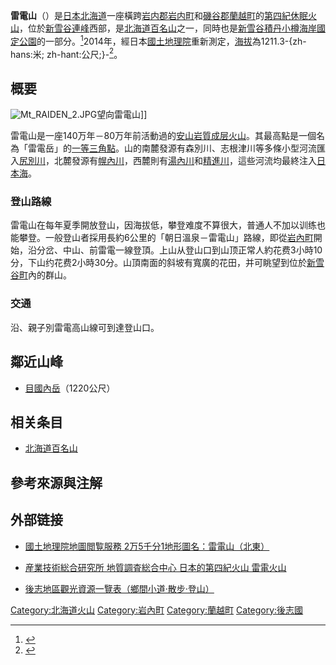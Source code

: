
{{Infobox Mountain
| 名稱 =雷電山
| 照片 =Mt RAIDEN 1.JPG
| 照片說明 =從[[辨慶岬|辨慶岬]]眺望[[寿都湾|寿都湾]]和雷電山
| 海拔 =1211.3公尺
| 位置 = {{Flagicon|JPN}} [[日本|日本]][[北海道|北海道]]（[[岩内郡|岩内郡]]、[[磯谷郡|磯谷郡]]）
| 山脈 =[[新雪谷連峰|新雪谷連峰]]
| 相對高度 =
| 座標 ={{coord|42.904|N|140.470|E}}[https://archive.is/20120711140400/http://gallery.tmfc.net/v/adol/Japan2007/IMG_0735.JPG.html]
| 地形圖 =
| 類別 =[[複式火山|成层火山]]、[[休眠火山|休眠火山]]
| 年齡 =
| 最近噴發 =
| 首次登頂 =
| 最容易的攀登路線 =
| pushpin_map = Japan Hokkaido
| pushpin_map_caption = 雷電山的位置
| latd=42 |latm=54 |lats=13.2 |latNS=N
| longd=140 |longm=28 |longs=9.9 |longEW=E
}}
{{Japanese|japanese=雷電山|kana=らいでんやま|romaji=Raiden-yama}}

'''雷電山'''（{{Jpn|j=雷電山|hg=らいでんやま|rm=Raiden-yama}}）是[[日本|日本]][[北海道|北海道]]一座橫跨[[岩内郡|岩内郡]][[岩内町|岩内町]]和[[磯谷郡|磯谷郡]][[蘭越町|蘭越町]]的[[第四紀|第四紀]][[休眠火山|休眠火山]]，位於[[新雪谷連峰|新雪谷連峰]]西部，是[[北海道百名山|北海道百名山]]之一，同時也是[[二世古積丹小樽海岸國定公園|新雪谷積丹小樽海岸國定公園]]的一部分。<ref> {{Cite book | author = 梅沢俊、伊藤健次 | title = 新版 北海道百名山 | publisher =  山と溪谷社 | date = 2003-06-01 | ISBN = 978-4635530231 | accessdate = 2014-04-07 | language = ja }} </ref>2014年，經日本[[國土地理院|國土地理院]]重新測定，[[海拔|海拔]]為1211.3-{zh-hans:米; zh-hant:公尺;}-<ref>{{Cite web |url = http://portal.cyberjapan.jp/site/mapuse4/?meshcode=64402355&z=16#meshcode=64402355&z=16&zoom=15&lat=42.90369&lon=140.46947&layers=BTTT |title = 地図閲覧サービス 2万5千分1地形図名： 雷電山 |author = 国土地理院 |date = 2014-04-01 |language = ja |accessdate = 2014-04-07 |archive-url = https://web.archive.org/web/20160304225153/http://portal.cyberjapan.jp/site/mapuse4/?meshcode=64402355&z=16#meshcode=64402355&z=16&zoom=15&lat=42.90369&lon=140.46947&layers=BTTT |archive-date = 2016-03-04 |dead-url = yes }}</ref>。

== 概要 ==
[[File:Mt_RAIDEN_2.JPG|thumb]]望向雷電山]]

雷電山是一座140万年－80万年前活動過的[[安山岩|安山岩質]][[複式火山|成层火山]]。其最高點是一個名為「雷電岳」的[[三角點|一等三角點]]。山的南麓發源有森別川、志根津川等多條小型河流匯入[[尻別川|尻別川]]，北麓發源有[[幌內川|幌內川]]，西麓則有[[湯內川|湯內川]]和[[精進川|精進川]]，這些河流均最終注入[[日本海|日本海]]。

=== 登山路線 ===
雷電山在每年夏季開放登山，因海拔低，攀登难度不算很大，普通人不加以训练也能攀登。一般登山者採用長約6公里的「朝日溫泉－雷電山」路線，即從[[岩內町|岩內町]]{{Tsl|ja|朝日温泉 (北海道)|朝日溫泉}}開始，沿分岔、中山、前雷電一線登頂。上山从登山口到山顶正常人約花费3小時10分，下山约花费2小時30分。山頂南面的斜坡有寬廣的花田，并可眺望到位於[[新雪谷町|新雪谷町]]內的群山。

=== 交通 ===
沿{{Tsl|ja|国道229号|229號國道}}、親子別雷電高山線可到達{{Tsl|ja|朝日温泉 (北海道)|朝日溫泉}}登山口。

== 鄰近山峰==
* [[目國內岳|目國內岳]]（1220公尺）

== 相关条目 ==
* [[北海道百名山|北海道百名山]]

== 參考來源與注解 ==
<references />

== 外部链接 ==
* {{ja}} [http://watchizu.gsi.go.jp/watchizu.aspx?id=64402355&slidex=500&slidey=400 國土地理院地圖閲覧服務 2万5千分1地形圖名：雷電山（北東）] {{Wayback|url=http://watchizu.gsi.go.jp/watchizu.aspx?id=64402355&slidex=500&slidey=400 |date=20140408212755 }}
* {{ja}} [http://riodb02.ibase.aist.go.jp/strata/VOL_JP/vol/191.htm 産業技術総合研究所 地質調査総合中心 日本的第四紀火山 雷電火山]{{dead link|date=2018年2月 |bot=InternetArchiveBot |fix-attempted=yes }}
* {{zh-tw}} [https://web.archive.org/web/20140408212059/http://www.shiribeshi.pref.hokkaido.lg.jp/ss/srk/list-footpath-hn.pdf 後志地區觀光資源一覽表（鄉間小道·散步·登山）]

{{新雪谷連峰}}
{{DEFAULTSORT:Raiden}}
[[Category:北海道火山|Category:北海道火山]]
[[Category:岩內町|Category:岩內町]]
[[Category:蘭越町|Category:蘭越町]]
[[Category:後志國|Category:後志國]]